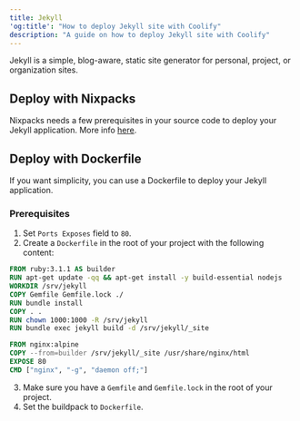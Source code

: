 ```yaml
---
title: Jekyll
'og:title': "How to deploy Jekyll site with Coolify"
description: "A guide on how to deploy Jekyll site with Coolify"
---
```


Jekyll is a simple, blog-aware, static site generator for personal, project, or organization sites. 

## Deploy with Nixpacks
Nixpacks needs a few prerequisites in your source code to deploy your Jekyll application. More info [here](https://nixpacks.com/docs/providers/ruby).

## Deploy with Dockerfile

If you want simplicity, you can use a Dockerfile to deploy your Jekyll application.

### Prerequisites
1. Set `Ports Exposes` field to `80`.
2. Create a `Dockerfile` in the root of your project with the following content:

```Dockerfile
FROM ruby:3.1.1 AS builder
RUN apt-get update -qq && apt-get install -y build-essential nodejs
WORKDIR /srv/jekyll
COPY Gemfile Gemfile.lock ./
RUN bundle install
COPY . .
RUN chown 1000:1000 -R /srv/jekyll
RUN bundle exec jekyll build -d /srv/jekyll/_site

FROM nginx:alpine
COPY --from=builder /srv/jekyll/_site /usr/share/nginx/html
EXPOSE 80
CMD ["nginx", "-g", "daemon off;"]
```
3. Make sure you have a `Gemfile` and `Gemfile.lock` in the root of your project.
4. Set the buildpack to `Dockerfile`.